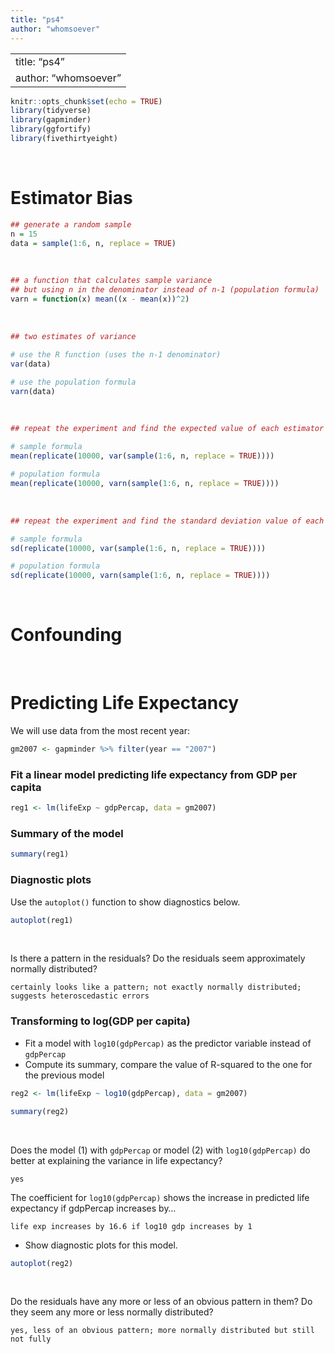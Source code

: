 ```yaml
---
title: "ps4"
author: "whomsoever"
---
```

---
title: "ps4"
author: "whomsoever"
---

```r
knitr::opts_chunk$set(echo = TRUE)
library(tidyverse)
library(gapminder)
library(ggfortify)
library(fivethirtyeight)
```

\ 

# Estimator Bias 

```r
## generate a random sample
n = 15
data = sample(1:6, n, replace = TRUE)
```

\ 

```r
## a function that calculates sample variance
## but using n in the denominator instead of n-1 (population formula)
varn = function(x) mean((x - mean(x))^2)
```

\ 

```r
## two estimates of variance

# use the R function (uses the n-1 denominator)
var(data)

# use the population formula  
varn(data)
```

\ 

```r
## repeat the experiment and find the expected value of each estimator

# sample formula
mean(replicate(10000, var(sample(1:6, n, replace = TRUE))))

# population formula 
mean(replicate(10000, varn(sample(1:6, n, replace = TRUE))))
```

\ 

```r
## repeat the experiment and find the standard deviation value of each estimator

# sample formula
sd(replicate(10000, var(sample(1:6, n, replace = TRUE))))

# population formula 
sd(replicate(10000, varn(sample(1:6, n, replace = TRUE))))
```



\ 

# Confounding 






\ 

# Predicting Life Expectancy 

We will use data from the most recent year:

```r
gm2007 <- gapminder %>% filter(year == "2007")
```


### Fit a linear model predicting life expectancy from GDP per capita

```r
reg1 <- lm(lifeExp ~ gdpPercap, data = gm2007)
```

### Summary of the model

```r
summary(reg1)
```


### Diagnostic plots

Use the `autoplot()` function to show diagnostics below.

```r
autoplot(reg1)
```

\ 

Is there a pattern in the residuals? Do the residuals seem approximately normally distributed?

```
certainly looks like a pattern; not exactly normally distributed; suggests heteroscedastic errors
```

### Transforming to log(GDP per capita)

- Fit a model with `log10(gdpPercap)` as the predictor variable instead of `gdpPercap`
- Compute its summary, compare the value of R-squared to the one for the previous model


```r
reg2 <- lm(lifeExp ~ log10(gdpPercap), data = gm2007)

summary(reg2)
```

\ 

Does the model (1) with `gdpPercap` or model (2) with `log10(gdpPercap)` do better at explaining the variance in life expectancy?

```
yes
```

The coefficient for `log10(gdpPercap)` shows the increase in predicted life expectancy if gdpPercap increases by...

```
life exp increases by 16.6 if log10 gdp increases by 1
```

- Show diagnostic plots for this model.

```r
autoplot(reg2)
```

\ 
 
Do the residuals have any more or less of an obvious pattern in them? Do they seem any more or less normally distributed?

```
yes, less of an obvious pattern; more normally distributed but still not fully 
```







